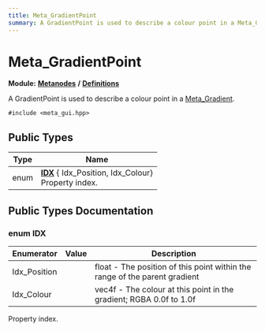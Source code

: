 ```yaml
---
title: Meta_GradientPoint
summary: A GradientPoint is used to describe a colour point in a Meta_Gradient. 
---
```


# Meta_GradientPoint

**Module:** **[Metanodes](../../modules/metanodes/index.mdx)** **/** **[Definitions](../../modules/metanodes/definitions.mdx)**

A GradientPoint is used to describe a colour point in a [Meta_Gradient](../metanodes/meta-gradient.mdx). 

`#include <meta_gui.hpp>`

## Public Types

| Type           | Name           |
| -------------- | -------------- |
| enum| **[IDX](#enum-idx)** { Idx_Position, Idx_Colour}<br />Property index.  |

## Public Types Documentation

### enum IDX

| Enumerator | Value | Description |
| ---------- | ----- | ----------- |
| Idx_Position | | float - The position of this point within the range of the parent gradient   |
| Idx_Colour | | vec4f - The colour at this point in the gradient; RGBA 0.0f to 1.0f   |

Property index. 
